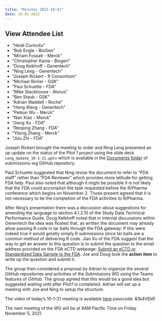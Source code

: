 ```yaml
---
title: "Minutes 2021-10-01"
date: 10-01-2021
---
```


::: {.callout-tip collapse="true"}
## View Attendee List

- "Heidi Curinckx"
- "Bob Engle - BioGen"
- "Miriam Fossati - Merck"
- "Christopher Kania - Biogen"
- "Doug Kelkhoff - Genentech"
- "Ning Leng - Genentech"
- "Joseph Rickert - R Consortium"
- "Michael Rimler - GSK"
- "Paul Schuette - FDA"
- "Mike Stackhouse - Atorus"
- "Ben Staub - GSK"
- "Adrian Waddell - Roche"
- "Heng Wang - Genentech"
- "Peikun Wu - Merck"
- "Nan Xiao - Merck"
- "Jiang Xu - FDA"
- "Renping Zhang - FDA"
- "Yilong Zhang - Merck"
- "Jizu Zhi - FDA"
:::

Joseph Rickert brought the meeting to order and Ning Leng presented an up update on the status of the Pilot 1 project using the slide deck `Leng_Update_10-1-21.pptx` which is available in the [Documents folder](https://github.com/RConsortium/submissions-wg/tree/main/Documents) of submissions-wg GitHub repository.

Paul Schuette suggested that Ning revise the document to refer to "FDA staff" rather than "FDA Reviewer" which provides more latitude for getting FDA help. Paul also noted that although it might be possible it is not likely that the FDA could accomplish the task requested before the R/Pharma conference which begins on November 2. Those present agreed that it is not necessary to tie the completion of the FDA activities to R/Pharma.

After Ning's presentation there was a discussion about suggestions for amending the language to section 4.1.2.10 of the Study Data Technical Performance Guide. Doug Kelkhoff noted that in internal discussions within Genentech the idea was floated that, as written the document may already allow passing R code in tar balls through the FDA gateway. If this were indeed true it would greatly simply R submissions since tar balls are a common method of delivering R code. Jian Xu of the FDA suggest that the way to get an answer to this question is to submit the question to the email address provided on the FDA eCTD webpage: [Submit an eCTD or Standardized Data Sample to the FDA](https://www.fda.gov/drugs/electronic-regulatory-submission-and-review/submit-ectd-or-standardized-data-sample-fda). Joe and Doug took the **action item** to write up the question and submit it.

The group then considered a proposal by Adrian to organize the several GitHub repositories and activities of the Submissions WG using the Teams features of GitHub. The group agreed that this would be a good idea but suggested waiting until after Pilot1 is completed. Adrian will set up a meeting with Joe and Ning to setup the structure.

The video of today's 10-1-21 meeting is available [here](https://rstudio.zoom.us/rec/share/q3guNFXtWp5aKRYAMB1f7CkW2miueFj_uSBuKnvsAksQi9vYvy9IsEAgBgy5eNje.p4Qupsx4WuBHZgQM) passcode: &1b4VEkR

The next meeting of the WG will be at 9AM Pacific Time on Friday November 5, 2021.
